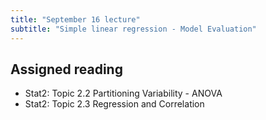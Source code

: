 ```yaml
---
title: "September 16 lecture"
subtitle: "Simple linear regression - Model Evaluation"
---
```


## Assigned reading

- Stat2: Topic 2.2 Partitioning Variability - ANOVA
- Stat2: Topic 2.3 Regression and Correlation